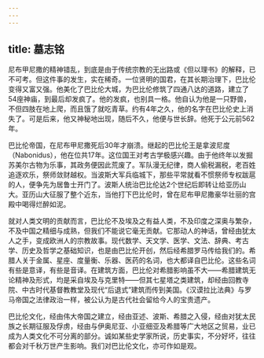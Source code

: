 ```yaml
---
---
---
```

title: 墓志铭
---




尼布甲尼撒的精神错乱，到底是由于传统宗教的无出路或《但以理书》的解释，已不可考。但这件事的发生，实在稀奇。一位贤明的国君，在其长期治理下，巴比伦变得又富又强。他美化了巴比伦大城，为巴比伦修筑了四通八达的道路，建立了54座神庙，到最后却发疯了。他的发疯，也别具一格。他自认为他是一只野兽，不但四肢在地上爬，而且饿了就吃青草。约有4年之久，他的名字在巴比伦史上消失了。可是后来，他又神秘地出现，随后不久，他便与世长辞。他死于公元前562年。

巴比伦帝国，在尼布甲尼撒死后30年才崩溃。继起的巴比伦王是拿波尼度（Nabonidus），他在位共17年。这位国王对考古学极感兴趣。由于他终年以发掘苏美尔古物为乐事，其政务便因此荒废了。军队漫无纪律，商人偷税漏税，老百姓追逐欢乐，祭师敛财越权。当波斯大军兵临城下，那些平常就看不惯祭师专权跋扈的人，便争先为居鲁士开门了。波斯人统治巴比伦达2个世纪后即转让给亚历山大。亚历山大征服了整个近东，当他打下巴比伦时，曾在尼布甲尼撒豪华壮丽的宫殿中喝得烂醉如泥。

就对人类文明的贡献而言，巴比伦不及埃及之有益人类，不及印度之深奥与繁杂，不及中国之精细与成熟，但我们不能说它毫无贡献。它那动人的神话，曾经由犹太人之手，变成欧洲人的宗教故事。现代数学、天文学、医学、文法、辞典、考古学、历史及哲学之基础知识，也是由巴比伦开创，然后经希腊罗马传给我们的。希腊人关于金属、星座、度量衡、乐器、医药的名词，也大都译自巴比伦。这些名词有些是意译，有些是音译。在建筑方面，巴比伦对希腊影响虽不大——希腊建筑无论精神及形式，均是采自埃及与克里特——但其七星塔之类建筑，却经由回教寺院、中古时代基督教教堂及现代“后退式”建筑而传到美国。《汉谟拉比法典》与罗马帝国之法律政治一样，被公认为是古代社会留给今人的宝贵遗产。

巴比伦文化，经由伟大帝国之建立，经由亚述、波斯、希腊之入侵，经由对犹太民族之长期征服及俘虏，经由与伊奥尼亚、小亚细亚及希腊等广大地区之贸易，业已成为人类文化不可分离的部分。诚如某些史学家所说，历史事实，不分好坏，往往都会对千秋万世产生影响。我们对巴比伦文化，亦可作如是观。